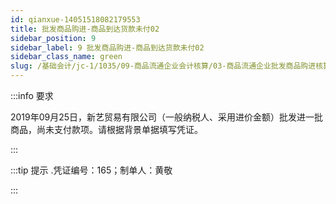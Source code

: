 ---
id: qianxue-14051518082179553
title: 批发商品购进-商品到达货款未付02
sidebar_position: 9
sidebar_label: 9 批发商品购进-商品到达货款未付02
sidebar_class_name: green
slug: /基础会计/jc-1/1035/09-商品流通企业会计核算/03-商品流通企业批发商品购进核算/qianxue-1405151458317717297/qianxue-14051518082179553/批发商品购进-商品到达货款未付02
---

:::info 要求

2019年09月25日，新艺贸易有限公司（一般纳税人、采用进价金额）批发进一批商品，尚未支付款项。请根据背景单据填写凭证。

:::

:::tip 提示
  .凭证编号：165；制单人：黄敬
:::
